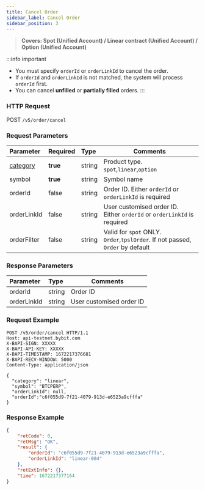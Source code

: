```yaml
---
title: Cancel Order
sidebar_label: Cancel Order
sidebar_position: 3
---
```

> **Covers: Spot (Unified Account) / Linear contract (Unified Account) / Option (Unified Account)**

:::info important
- You must specify `orderId` or `orderLinkId` to cancel the order.
- If `orderId` and `orderLinkId` is not matched, the system will process `orderId` first.
- You can cancel **unfilled** or **partially filled** orders.
:::

### HTTP Request
POST `/v5/order/cancel`

### Request Parameters
| Parameter | Required | Type | Comments|
|:----- |:-------|:-----|------ |
|[category](../enum#category) |**true** |string |Product type. `spot`,`linear`,`option` |
|symbol |**true** |string |Symbol name|
|orderId |false |string |Order ID. Either `orderId` or `orderLinkId` is required |
|orderLinkId |false |string |User customised order ID. Either `orderId` or `orderLinkId` is required |
|orderFilter |false |string |Valid for `spot` ONLY. `Order`,`tpslOrder`. If not passed, `Order` by default|

### Response Parameters
| Parameter | Type | Comments|
|:----- |:-----|----- |
|orderId |string |Order ID |
|orderLinkId |string |User customised order ID |

### Request Example

```http
POST /v5/order/cancel HTTP/1.1
Host: api-testnet.bybit.com
X-BAPI-SIGN: XXXXX
X-BAPI-API-KEY: XXXXX
X-BAPI-TIMESTAMP: 1672217376681
X-BAPI-RECV-WINDOW: 5000
Content-Type: application/json

{
  "category": "linear",
  "symbol": "BTCPERP",
  "orderLinkId": null,
  "orderId":"c6f055d9-7f21-4079-913d-e6523a9cfffa"
}
```

### Response Example

```json
{
    "retCode": 0,
    "retMsg": "OK",
    "result": {
        "orderId": "c6f055d9-7f21-4079-913d-e6523a9cfffa",
        "orderLinkId": "linear-004"
    },
    "retExtInfo": {},
    "time": 1672217377164
}
```